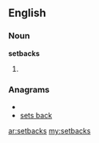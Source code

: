 ==English==
===Noun===
'''setbacks'''
# {{plural of|[[setback]]}}

===Anagrams===
* {{alphagram|abceksst}}
* [[sets back#English|sets back]]

[[ar:setbacks]]
[[my:setbacks]]